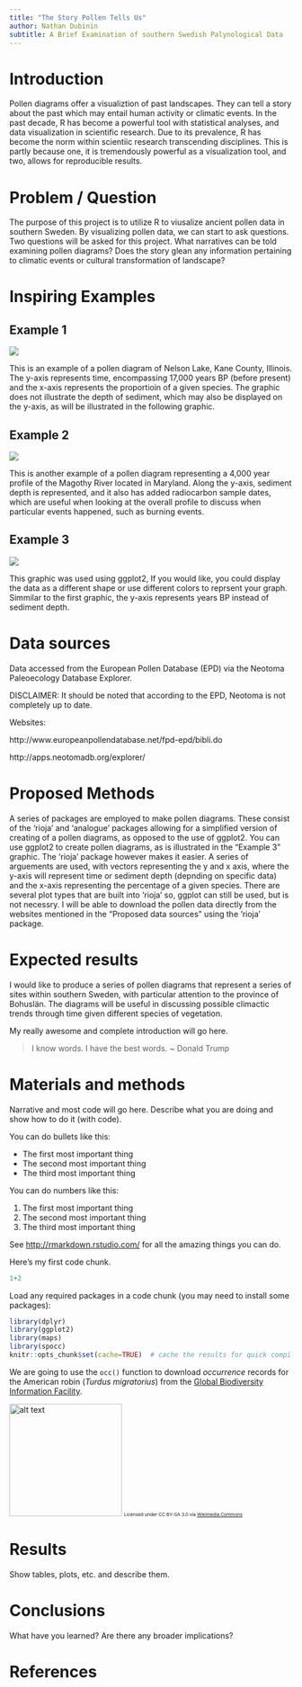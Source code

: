 ```yaml
---
title: "The Story Pollen Tells Us"
author: Nathan Dubinin
subtitle: A Brief Examination of southern Swedish Palynological Data
--- 
```


# Introduction  
 
Pollen diagrams offer a visualiztion of past landscapes.  They can tell a story about the past which may entail human activity or climatic events.  In the past decade, R has become a powerful tool with  statistical analyses, and data visualization in scientific research.  Due to its prevalence, R has become the norm within scientiic research transcending disciplines.  This is partly because one, it is tremendously powerful as a visualization tool, and two, allows for reproducible results.       
  
# Problem / Question
The purpose of this project is to utilize R to viusalize  ancient pollen data in southern Sweden.  By visualizing pollen data, we can start to ask questions.  Two questions will be asked for this project. What narratives can be told examining pollen diagrams?  Does the story glean any information pertaining to climatic events or cultural transformation of landscape?   

# Inspiring Examples



## Example 1
![](http://www.museum.state.il.us/muslink/forest/images/Nelson.gif)  


This is an example of a pollen diagram of Nelson Lake, Kane County, Illinois.  The y-axis represents time, encompassing 17,000 years BP (before present) and the x-axis represents the proportioin of a given species.  The graphic does not illustrate the depth of sediment, which may also be displayed on the y-axis, as will be illustrated in the following graphic.    

## Example 2

![](http://www.jefpat.org/archeobotany/Images/PollenDiagram/Image1.jpg)

This is another example of a pollen diagram representing a 4,000 year profile of the Magothy River located in Maryland.  Along the y-axis, sediment depth is represented, and it also has added radiocarbon sample dates, which are useful when looking at the overall profile to discuss when particular events happened, such as burning events.  

## Example 3
![](http://blarquez.com/wp-content/uploads/2017/05/unnamed-chunk-6-1-1024x731.png)

This graphic was used using ggplot2, If you would like, you could display the data as a different shape or use different colors to reprsent your graph.  Simmilar to the first graphic, the y-axis represents years BP instead of sediment depth.  

# Data sources

Data accessed from the European Pollen Database (EPD) via the Neotoma Paleoecology Database Explorer.

DISCLAIMER: It should be noted that according to the EPD, Neotoma is not completely up to date. 

Websites:

http://www.europeanpollendatabase.net/fpd-epd/bibli.do

http://apps.neotomadb.org/explorer/



# Proposed Methods

A series of packages are employed to make pollen diagrams.  These consist of the 'rioja'  and 'analogue' packages allowing for a simplified version of creating of a pollen diagrams, as opposed to the use of ggplot2.  You can use ggplot2 to create pollen diagrams, as is illustrated in the "Example 3" graphic.  The 'rioja' package however makes it easier.  A series of arguements are used, with vectors representing the y and x axis, where the y-axis will represent time or sediment depth (depnding on specific data) and the x-axis representing the percentage of a given species.  There are several plot types that are built into 'rioja' so, ggplot can still be used, but is not necessry.  I will be able to download the pollen data directly from the websites mentioned in the "Proposed data sources" using the 'rioja' package.       

# Expected results

I would like to produce a series of pollen diagrams that represent a series of sites within southern Sweden, with particular attention to the province of Bohuslän.  The diagrams will be useful in discussing possible climactic trends through time given different species of vegetation.    

My really awesome and complete introduction will go here.  

> I know words.  I have the best words.  ~ Donald Trump

# Materials and methods

Narrative and most code will go here.  Describe what you are doing and show how to do it (with code).

You can do bullets like this:

* The first most important thing
* The second most important thing
* The third most important thing

You can do numbers like this:

1. The first most important thing
2. The second most important thing
3. The third most important thing

See [http://rmarkdown.rstudio.com/](http://rmarkdown.rstudio.com/) for all the amazing things you can do.


Here's my first code chunk.
```r
1+2
```

Load any required packages in a code chunk (you may need to install some packages):

```r
library(dplyr)
library(ggplot2)
library(maps)
library(spocc)
knitr::opts_chunk$set(cache=TRUE)  # cache the results for quick compiling
```


We are going to use the `occ()` function to download _occurrence_ records for the American robin (_Turdus migratorius_) from the [Global Biodiversity Information Facility](gbif.org).

<img src="https://upload.wikimedia.org/wikipedia/commons/b/b8/Turdus-migratorius-002.jpg" alt="alt text" width="200">
<small><small><small>Licensed under CC BY-SA 3.0 via [Wikimedia Commons](https://commons.wikimedia.org/wiki/File:Turdus-migratorius-002.jpg#/media/File:Turdus-migratorius-002.jpg)</small></small></small>

# Results

Show tables, plots, etc. and describe them.



# Conclusions

What have you learned?  Are there any broader implications?

# References

